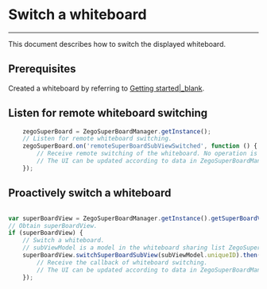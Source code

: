# Switch a whiteboard

- - -

This document describes how to switch the displayed whiteboard.

## Prerequisites

Created a whiteboard by referring to [Getting started\|_blank](!QuickStart/CreateWboard).



## Listen for remote whiteboard switching
```javascript
    zegoSuperBoard = ZegoSuperBoardManager.getInstance();
    // Listen for remote whiteboard switching.
    zegoSuperBoard.on('remoteSuperBoardSubViewSwitched', function () {
        // Receive remote switching of the whiteboard. No operation is required.
        // The UI can be updated according to data in ZegoSuperBoardManager.getInstance().getSuperBoardView().getCurrentSuperBoardSubView(). For example, the whiteboard name displayed currently can be updated.
    });
````


## Proactively switch a whiteboard
```javascript

var superBoardView = ZegoSuperBoardManager.getInstance().getSuperBoardView();
// Obtain superBoardView.
if (superBoardView) {
    // Switch a whiteboard.
    // subViewModel is a model in the whiteboard sharing list ZegoSuperBoardManager.getInstance().getSuperBoardSubViewModelList().
    superBoardView.switchSuperBoardSubView(subViewModel.uniqueID).then(function(){
        // Receive the callback of whiteboard switching.
        // The UI can be updated according to data in ZegoSuperBoardManager.getInstance().getSuperBoardView().getCurrentSuperBoardSubView(). For example, the whiteboard name displayed currently can be updated.
    });
```

